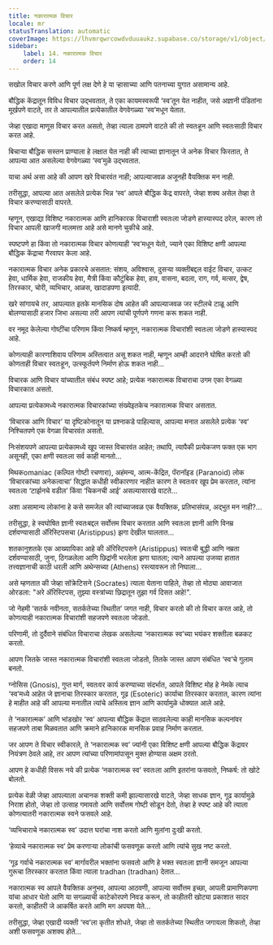 ```yaml
---
title: नकारात्मक विचार
locale: mr
statusTranslation: automatic
coverImage: https://lhvmrqwrcowdvduuaukz.supabase.co/storage/v1/object/public/strapi-uploads/small_cover-tratado-de-psicologia-revolucionaria.webp-5e15e1cec4e0ebebcde5d7fc7565d8fd.webp
sidebar:
    label: 14. नकारात्मक विचार
    order: 14
---
```

सखोल विचार करणे आणि पूर्ण लक्ष देणे हे या ऱ्हासाच्या आणि पतनाच्या युगात असामान्य आहे.

बौद्धिक केंद्रातून विविध विचार उद्भवतात, ते एका कायमस्वरूपी ‘स्व’तून येत नाहीत, जसे अज्ञानी पंडितांना मूर्खपणे वाटते, तर ते आपल्यातील प्रत्येकातील वेगवेगळ्या ‘स्व’मधून येतात.

जेव्हा एखादा माणूस विचार करत असतो, तेव्हा त्याला ठामपणे वाटते की तो स्वतःहून आणि स्वतःसाठी विचार करत आहे.

बिचाऱ्या बौद्धिक सस्तन प्राण्याला हे लक्षात येत नाही की त्याच्या ज्ञानातून जे अनेक विचार फिरतात, ते आपल्या आत असलेल्या वेगवेगळ्या ‘स्व’मुळे उद्भवतात.

याचा अर्थ असा आहे की आपण खरे विचारवंत नाही; आपल्याजवळ अजूनही वैयक्तिक मन नाही.

तरीसुद्धा, आपल्या आत असलेले प्रत्येक भिन्न ‘स्व’ आपले बौद्धिक केंद्र वापरते, जेव्हा शक्य असेल तेव्हा ते विचार करण्यासाठी वापरते.

म्हणून, एखाद्या विशिष्ट नकारात्मक आणि हानिकारक विचाराशी स्वतःला जोडणे हास्यास्पद ठरेल, कारण तो विचार आपली खाजगी मालमत्ता आहे असे मानणे चुकीचे आहे.

स्पष्टपणे हा किंवा तो नकारात्मक विचार कोणत्याही ‘स्व’मधून येतो, ज्याने एका विशिष्ट क्षणी आपल्या बौद्धिक केंद्राचा गैरवापर केला आहे.

नकारात्मक विचार अनेक प्रकारचे असतात: संशय, अविश्वास, दुसऱ्या व्यक्तीबद्दल वाईट विचार, उत्कट हेवा, धार्मिक हेवा, राजकीय हेवा, मैत्री किंवा कौटुंबिक हेवा, हाव, वासना, बदला, राग, गर्व, मत्सर, द्वेष, तिरस्कार, चोरी, व्यभिचार, आळस, खादाडपणा इत्यादी.

खरे सांगायचे तर, आपल्यात इतके मानसिक दोष आहेत की आपल्याजवळ जर स्टीलचे टाळू आणि बोलण्यासाठी हजार जिभा असल्या तरी आपण त्यांची पूर्णपणे गणना करू शकत नाही.

वर नमूद केलेल्या गोष्टींचा परिणाम किंवा निष्कर्ष म्हणून, नकारात्मक विचारांशी स्वतःला जोडणे हास्यास्पद आहे.

कोणत्याही कारणाशिवाय परिणाम अस्तित्वात असू शकत नाही, म्हणून आम्ही आदराने घोषित करतो की कोणताही विचार स्वतःहून, उत्स्फूर्तपणे निर्माण होऊ शकत नाही...

विचारक आणि विचार यांच्यातील संबंध स्पष्ट आहे; प्रत्येक नकारात्मक विचाराचा उगम एका वेगळ्या विचारकात असतो.

आपल्या प्रत्येकामध्ये नकारात्मक विचारकांच्या संख्येइतकेच नकारात्मक विचार असतात.

‘विचारक आणि विचार’ या दृष्टिकोनातून या प्रश्नाकडे पाहिल्यास, आपल्या मनात असलेले प्रत्येक ‘स्व’ निश्चितपणे एक वेगळा विचारवंत असतो.

निःसंशयपणे आपल्या प्रत्येकामध्ये खूप जास्त विचारवंत आहेत; तथापि, त्यापैकी प्रत्येकजण फक्त एक भाग असूनही, एका क्षणी स्वतःला सर्व काही मानतो...

मिथकomaniac (कल्पित गोष्टी रचणारा), अहंमन्य, आत्म-केंद्रित, पॅरानॉइड (Paranoid) लोक ‘विचारकांच्या अनेकत्वाचा’ सिद्धांत कधीही स्वीकारणार नाहीत कारण ते स्वतःवर खूप प्रेम करतात, त्यांना स्वतःला ‘टार्झनचे वडील’ किंवा ‘चिकनची आई’ असल्यासारखे वाटते...

अशा असामान्य लोकांना हे कसे समजेल की त्यांच्याजवळ एक वैयक्तिक, प्रतिभासंपन्न, अद्भुत मन नाही?...

तरीसुद्धा, हे स्वघोषित ज्ञानी स्वतःबद्दल सर्वोत्तम विचार करतात आणि स्वतःला ज्ञानी आणि विनम्र दर्शवण्यासाठी ॲरिस्टिपसचा (Aristippus) झगा देखील घालतात...

शतकानुशतके एक आख्यायिका आहे की ॲरिस्टिपसने (Aristippus) स्वतःची बुद्धी आणि नम्रता दर्शवण्यासाठी, जुना, ठिगळलेला आणि छिद्रांनी भरलेला झगा घातला; त्याने आपल्या उजव्या हातात तत्त्वज्ञानाची काठी धरली आणि अथेन्सच्या (Athens) रस्त्यावरून तो निघाला...

असे म्हणतात की जेव्हा सॉक्रेटिसने (Socrates) त्याला येताना पाहिले, तेव्हा तो मोठ्या आवाजात ओरडला: "अरे ॲरिस्टिपस, तुझ्या वस्त्रांच्या छिद्रातून तुझा गर्व दिसत आहे!".

जो नेहमी ‘सतर्क नवीनता, सतर्कतेच्या स्थितीत’ जगत नाही, विचार करतो की तो विचार करत आहे, तो कोणत्याही नकारात्मक विचारांशी सहजपणे स्वतःला जोडतो.

परिणामी, तो दुर्दैवाने संबंधित विचाराचा लेखक असलेल्या ‘नकारात्मक स्व’च्या भयंकर शक्तीला बळकट करतो.

आपण जितके जास्त नकारात्मक विचारांशी स्वतःला जोडतो, तितके जास्त आपण संबंधित ‘स्व’चे गुलाम बनतो.

ग्नोसिस (Gnosis), गुप्त मार्ग, स्वतःवर कार्य करण्याच्या संदर्भात, आपले विशिष्ट मोह हे नेमके त्याच ‘स्व’मध्ये आहेत जे ज्ञानाचा तिरस्कार करतात, गूढ (Esoteric) कार्याचा तिरस्कार करतात, कारण त्यांना हे माहीत आहे की आपल्या मनातील त्यांचे अस्तित्व ज्ञान आणि कार्यामुळे धोक्यात आले आहे.

ते ‘नकारात्मक’ आणि भांडखोर ‘स्व’ आपल्या बौद्धिक केंद्रात साठवलेल्या काही मानसिक कल्पनांवर सहजपणे ताबा मिळवतात आणि क्रमाने हानिकारक मानसिक प्रवाह निर्माण करतात.

जर आपण ते विचार स्वीकारले, ते ‘नकारात्मक स्व’ ज्यांनी एका विशिष्ट क्षणी आपल्या बौद्धिक केंद्रावर नियंत्रण ठेवले आहे, तर आपण त्यांच्या परिणामांपासून मुक्त होण्यास अक्षम ठरतो.

आपण हे कधीही विसरू नये की प्रत्येक ‘नकारात्मक स्व’ स्वतःला आणि इतरांना फसवतो, निष्कर्ष: तो खोटे बोलतो.

प्रत्येक वेळी जेव्हा आपल्याला अचानक शक्ती कमी झाल्यासारखे वाटते, जेव्हा साधक ज्ञान, गूढ कार्यामुळे निराश होतो, जेव्हा तो उत्साह गमावतो आणि सर्वोत्तम गोष्टी सोडून देतो, तेव्हा हे स्पष्ट आहे की त्याला कोणत्यातरी नकारात्मक स्वने फसवले आहे.

‘व्यभिचाराचे नकारात्मक स्व’ उदात्त घरांचा नाश करतो आणि मुलांना दुःखी करतो.

‘हेव्याचे नकारात्मक स्व’ प्रेम करणाऱ्या लोकांची फसवणूक करतो आणि त्यांचे सुख नष्ट करतो.

‘गूढ गर्वाचे नकारात्मक स्व’ मार्गावरील भक्तांना फसवतो आणि हे भक्त स्वतःला ज्ञानी समजून आपल्या गुरूचा तिरस्कार करतात किंवा त्याला tradhan (tradhan) देतात...

नकारात्मक स्व आपले वैयक्तिक अनुभव, आपल्या आठवणी, आपल्या सर्वोत्तम इच्छा, आपली प्रामाणिकपणा यांचा आधार घेतो आणि या सगळ्याची काटेकोरपणे निवड करून, तो काहीतरी खोट्या प्रकाशात सादर करतो, काहीतरी जे आकर्षित करते आणि मग अपयश येते...

तरीसुद्धा, जेव्हा एखादी व्यक्ती ‘स्व’ला कृतीत शोधते, जेव्हा तो सतर्कतेच्या स्थितीत जगायला शिकतो, तेव्हा अशी फसवणूक अशक्य होते...

